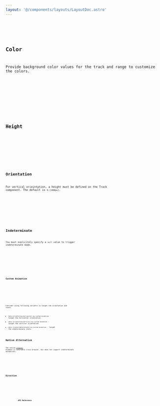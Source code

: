 ```yaml
---
layout: '@/components/layouts/LayoutDoc.astro'
---
```










<Preview client:load>
	<Fragment slot="preview">
		<Default client:visible />
	</Fragment>
	<Fragment slot="code">
		<Code code={DefaultRaw} lang="svelte" />
	</Fragment>
</Preview>

## Color

Provide background color values for the track and range to customize the colors.

<Preview client:load>
	<Fragment slot="preview">
		<Color client:visible />
	</Fragment>
	<Fragment slot="code">
		<Code code={ColorRaw} lang="svelte" />
	</Fragment>
</Preview>

## Height

<Preview client:load>
	<Fragment slot="preview">
		<Height client:visible />
	</Fragment>
	<Fragment slot="code">
		<Code code={HeightRaw} lang="svelte" />
	</Fragment>
</Preview>

## Orientation

For vertical orieintation, a height must be defined on the Track component. The default is `h-[100px]`.

<Preview client:load>
	<Fragment slot="preview">
		<Orientation client:visible />
	</Fragment>
	<Fragment slot="code">
		<Code code={OrientationRaw} lang="svelte" />
	</Fragment>
</Preview>

## Indeterminate

You must explicitely specify a `null` value to trigger indeterminate mode.

<Preview client:load>
	<Fragment slot="preview">
		<Indeterminate client:visible />
	</Fragment>
	<Fragment slot="code">
		<Code code={IndeterminateRaw} lang="svelte" />
	</Fragment>
</Preview>

### Custom Animation

<Preview client:load>
	<Fragment slot="preview">
		<CustomAnimation client:visible />
	</Fragment>
	<Fragment slot="code">
		<Code code={CustomAnimationRaw} lang="svelte" />
	</Fragment>
</Preview>

Consider using following variants to target the orientation and state.

- `data-[orientation=horizontal]:my-custom-animation` - target the horizontal orientation.
- `data-[orientation=vertical]:my-custom-animation` - target the vertical orientation.
- `data-[state=indeterminate]:my-custom-animation` - target the indeterminate state.

## Native Alternative

The native [`progress`](https://developer.mozilla.org/en-US/docs/Web/HTML/Element/progress) element is available cross browser, but does not support indeterminate animations.

<Preview client:load>
	<Fragment slot="preview">
		<Native client:visible />
	</Fragment>
	<Fragment slot="code">
		<Code code={NativeRaw} lang="svelte" />
	</Fragment>
</Preview>

## Direction

<Preview client:load>
	<Fragment slot="preview">
		<Dir client:visible />
	</Fragment>
	<Fragment slot="code">
		<Code code={DirRaw} lang="svelte" />
	</Fragment>
</Preview>

## API Reference

<ApiTable component="progress" />
